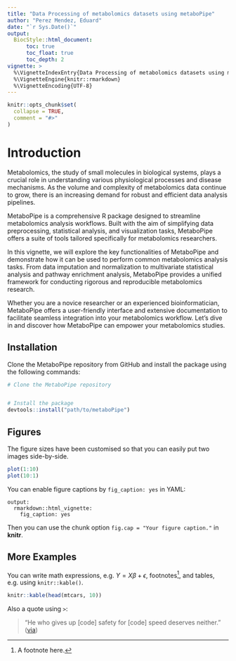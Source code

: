 ```yaml
---
title: "Data Processing of metabolomics datasets using metaboPipe"
author: "Perez Mendez, Eduard"
date: "`r Sys.Date()`"
output: 
  BiocStyle::html_document:
      toc: true
      toc_float: true
      toc_depth: 2
vignette: >
  %\VignetteIndexEntry{Data Processing of metabolomics datasets using metaboPipe}
  %\VignetteEngine{knitr::rmarkdown}
  %\VignetteEncoding{UTF-8}
---
```


```r
knitr::opts_chunk$set(
  collapse = TRUE,
  comment = "#>"
)

```


# Introduction

Metabolomics, the study of small molecules in biological systems, plays a crucial role in understanding various physiological processes and disease mechanisms. As the volume and complexity of metabolomics data continue to grow, there is an increasing demand for robust and efficient data analysis pipelines.

MetaboPipe is a comprehensive R package designed to streamline metabolomics analysis workflows. Built with the aim of simplifying data preprocessing, statistical analysis, and visualization tasks, MetaboPipe offers a suite of tools tailored specifically for metabolomics researchers.

In this vignette, we will explore the key functionalities of MetaboPipe and demonstrate how it can be used to perform common metabolomics analysis tasks. From data imputation and normalization to multivariate statistical analysis and pathway enrichment analysis, MetaboPipe provides a unified framework for conducting rigorous and reproducible metabolomics research.

Whether you are a novice researcher or an experienced bioinformatician, MetaboPipe offers a user-friendly interface and extensive documentation to facilitate seamless integration into your metabolomics workflow. Let's dive in and discover how MetaboPipe can empower your metabolomics studies.


## Installation

Clone the MetaboPipe repository from GitHub and install the package using the following commands:
```r
# Clone the MetaboPipe repository


# Install the package
devtools::install("path/to/metaboPipe")

```

## Figures

The figure sizes have been customised so that you can easily put two images side-by-side. 

```r
plot(1:10)
plot(10:1)
```

You can enable figure captions by `fig_caption: yes` in YAML:

    output:
      rmarkdown::html_vignette:
        fig_caption: yes

Then you can use the chunk option `fig.cap = "Your figure caption."` in **knitr**.

## More Examples

You can write math expressions, e.g. $Y = X\beta + \epsilon$, footnotes^[A footnote here.], and tables, e.g. using `knitr::kable()`.

```r
knitr::kable(head(mtcars, 10))
```

Also a quote using `>`:

> "He who gives up [code] safety for [code] speed deserves neither."
([via](https://twitter.com/hadleywickham/status/504368538874703872))
